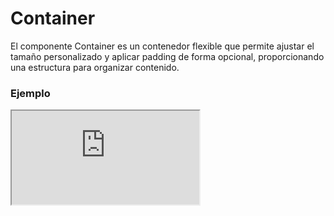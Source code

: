 # Container

El componente Container es un contenedor flexible que permite ajustar el tamaño personalizado y aplicar padding de forma opcional, proporcionando una estructura para organizar contenido.


### Ejemplo

<Iframe minHeightIframe="30dvh" src="https://fenextjs-component-storybook.vercel.app/iframe.html?args=&id=component-container--index&viewMode=story" />

### Importación

Para importar el componente Container, se puede hacer desde fenextjs

```tsx copy
import { Container } from "fenextjs";
```

### Parámetros

| Parámetro | Tipo | Requerido | Default | Descripcion |
| --------- | ---- | --------- | ------- | ----------- |
| customSize | number | no | undefined | Tamaño personalizado del contenedor, calculado como customSize / 16 * rem. |
| usePaddingInline | boolean | no | true | Determina si se aplica padding en el contenedor. |
| children | ReactNode | no | undefined | Contenido o elementos que se mostrarán dentro del contenedor. |
| className | string | no | '' | Clase CSS para personalizar el contenedor. |

### Storybook

Para ver el storybook del componente lo puede hacer con este [link](https://fenextjs-component-storybook.vercel.app/?path=/story/component-container--index)

### Usos

- Básico

```tsx copy
<Container><div>Contenido</div></Container>
```

- Container con tamaño personalizado

```tsx copy
<Container customSize={48}><div>Contenido</div></Container>
```

- Container sin padding

```tsx copy
<Container usePaddingInline={false}><div>Contenido</div></Container>
```

